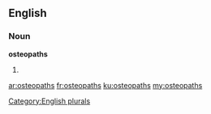 ==English==

===Noun===
'''osteopaths'''

# {{plural of|osteopath}}

[[Category:English plurals]]

[[ar:osteopaths]]
[[fr:osteopaths]]
[[ku:osteopaths]]
[[my:osteopaths]]